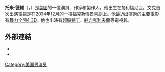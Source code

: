 '''托米·德維'''（'''{{lang-en|Tommy Dewey}}'''，{{bd|1978年|8月3日}}）是[[美國|美國]]的一位演員、作家和製作人。他出生在加利福尼亞。文克首次出演電視是在2004年12月的一檔福克斯情景喜劇上。他最近出演過的主要電影有[[舞力全開4_3D|舞力全開4 3D]]。他也出演有[[超腦特工|超腦特工]]、[[魅力克利夫蘭|魅力克利夫蘭]]等電視劇。
==外部連結==
*{{IMDb name|id=1204858}}
*{{Twitter|TommyDeweySays}}
[[Category:美国男演员|Category:美国男演员]]